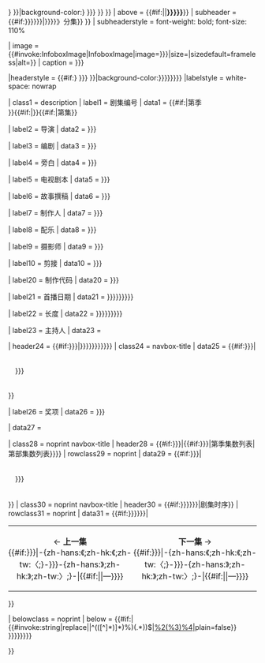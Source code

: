 {{Infobox
| bodyclass    = vevent
| aboveclass   = summary navbox-title
| abovestyle   = font-weight: normal; {{#if:{{Infobox television/colour|{{{Series name|{{{Series|{{{series}}}}}} }}} }}|background-color:{{Infobox television/colour|{{{Series name|{{{Series|{{{series|}}}}}} }}} }} }}
| above        = <includeonly>{{#if:{{{RTitle|}}}|'''{{{RTitle}}}'''|'''{{{Title|{{{title|{{PAGENAME}}}}}}}}'''}}</includeonly>
| subheader    = {{#if:{{{Series name|{{{Series|{{{series|}}}}}}}}}|{{nowrap|《{{{Series name|{{{Series|{{{series}}}}}}}}}》分集}} }}
| subheaderstyle = font-weight: bold; font-size: 110%

| image        = {{#invoke:InfoboxImage|InfoboxImage|image={{{Image|{{{image|}}}}}}|size={{{image_size|}}}|sizedefault=frameless|alt={{{alt|}}}}}
| caption      = {{{Caption|{{{caption|}}}}}}

|headerstyle  = {{#if:{{Infobox television/colour|{{{Series name|{{{Series|{{{series|}}}}}} }}} }}|background-color:{{Infobox television/colour|{{{Series name|{{{Series|{{{series|}}}}}}}}}}}}}
|labelstyle   = white-space: nowrap

| class1       = description
| label1       = 剧集编号
| data1        = {{#if:{{{season|}}}|第{{{season|}}}季<br />}}{{#if:{{{series no|}}}|{{nowrap|第{{{series no|}}}部<br />}}}}{{#if:{{{episode|}}}|第{{{episode|}}}集}}

| label2       = 导演
| data2        = {{{Director|{{{director|}}}}}}

| label3       = 编剧
| data3        = {{{Writer|{{{writer|}}}}}}

| label4       = 旁白
| data4        = {{{Narrator|{{{narrator|}}}}}}

| label5       = 电视剧本
| data5        = {{{Teleplay|{{{teleplay|}}}}}}

| label6       = 故事撰稿
| data6        = {{{Story|{{{story|}}}}}}

| label7       = 制作人
| data7        = {{{Producer|{{{producer|}}}}}}

| label8       = 配乐
| data8        = {{{Music|{{{music|}}}}}}

| label9       = 摄影师
| data9        = {{{Photographer|{{{photographer|}}}}}}

| label10       = 剪接
| data10        = {{{Editor|{{{editor|}}}}}}

| label20      = 制作代码
| data20       = {{{Production|{{{production|}}}}}}

| label21      = 首播日期
| data21       = {{{Airdate|{{{release_date|{{{airdate|{{{release date|}}}}}}}}}}}}

| label22      = 长度
| data22       = {{{Runtime|{{{Length|{{{runtime|{{{length|}}}}}}}}}}}}

| label23      = 主持人
| data23       = {{{presenter|}}}

| header24     = {{#if:{{{Guests|{{{guests|}}}}}}|{{{Guests title|{{{GuestsTitle|{{{guests title|{{{guests_title|客串演员}}}}}}}}}}}}}}
| class24      = navbox-title
| data25       = {{#if:{{{Guests|{{{guests|}}}}}}|<div style="text-align: left; padding: 5; margin: 0; padding-left: 1em">
{{{Guests|{{{guests|}}}}}}
</div>}}

| label26      = 奖项
| data26       = {{{Awards|{{{awards|}}}}}}

| data27       = {{{module|}}}

| class28      = noprint navbox-title
| header28     = {{#if:{{{Season list|{{{season list|}}}}}}|{{#if:{{{Season|{{{season|}}}}}}|第{{{Season}}}季集数列表|第{{{Series no|}}}部集数列表}}}}
| rowclass29   = noprint
| data29       = {{#if:{{{Season list|{{{season list|}}}}}}|
<div style="background-color: transparent; text-align: left; padding: 5; margin: 0; padding-left: 1em">
{{{Season list|{{{season list|}}}}}}
</div>
}}
| class30      = noprint navbox-title
| header30     = {{#if:{{{Prev|{{{prev|}}}}}}{{{Next|{{{next|}}}}}}{{{RPrev|}}}{{{RNext|}}}|剧集时序}}
| rowclass31   = noprint
| data31       = {{#if:{{{Prev|{{{prev|}}}}}}{{{Next|{{{next|}}}}}}{{{RPrev|}}}{{{RNext|}}}|
<table style="width:100%;"><tr>
<td style="width: 50%; padding: 0.2em 0.1em 0.2em 0; text-align: center;">←&nbsp;'''上一集'''<br />{{#if:{{{Prev|{{{prev|}}}}}}|-{zh-hans:《;zh-hk:《;zh-tw:〈;}-{{{Prev|{{{prev|}}}}}}-{zh-hans:》;zh-hk:》;zh-tw:〉;}-|{{#if:{{{RPrev|}}}|{{{RPrev}}}|&mdash;}}}}</td>
<td style="width: 50%; padding: 0.2em 0 0.2em 0.1em; text-align: center;">'''下一集'''&nbsp;→<br />{{#if:{{{Next|{{{next|}}}}}}|-{zh-hans:《;zh-hk:《;zh-tw:〈;}-{{{Next|{{{next|}}}}}}-{zh-hans:》;zh-hk:》;zh-tw:〉;}-|{{#if:{{{RNext|}}}|{{{RNext}}}|&mdash;}}}}</td>
</tr></table>
}}

| belowclass   = noprint
| below        = {{#if:{{{season_article|}}}|{{#invoke:string|replace|{{{season_article|}}}|^(([^\(]*)%(([^\)]*)%)(.*))$|[[%1|%2(%3)%4]]|plain=false}}<br />}}{{{Episode list|{{{episode list|{{{episode_list|}}}}}}}}}

}}<noinclude>{{documentation}}</noinclude>
